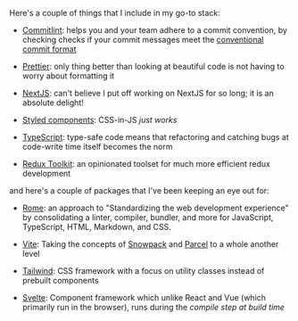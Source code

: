 Here's a couple of things that I include in my go-to stack:

- [Commitlint](https://github.com/conventional-changelog/commitlint): helps
  you and your team adhere to a commit convention, by checking checks if your
  commit messages meet the
  [conventional commit format](https://www.conventionalcommits.org/en/v1.0.0)

- [Prettier](https://prettier.io): only thing better than looking at beautiful
  code is not having to worry about formatting it

- [NextJS](https://nextjs.org): can&apos;t believe I put off working on NextJS
  for so long; it is an absolute delight!

- [Styled components](https://styled-components.com): CSS-in-JS _just works_

- [TypeScript](https://www.typescriptlang.org): type-safe code means that
  refactoring and catching bugs at code-write time itself becomes the norm

- [Redux Toolkit](https://redux-toolkit.js.org): an opinionated toolset for
  much more efficient redux development

<!-- need to add:
    - lint-staged + husky
    - eslint
    -
 -->

and here's a couple of packages that I've been keeping an eye out for:

- [Rome](https://rome.tools): an approach to "Standardizing the web development experience" by consolidating a linter, compiler, bundler, and more for JavaScript, TypeScript, HTML, Markdown, and CSS.

- [Vite](https://vitejs.dev): Taking the concepts of [Snowpack](https://snowpack.dev) and [Parcel](https://parceljs.org) to a whole another level

- [Tailwind](https://tailwindcss.com): CSS framework with a focus on utility classes instead of prebuilt components

- [Svelte](https://svelte.dev): Component framework which unlike React and Vue (which primarily run in the browser), runs during the _compile step at build time_
